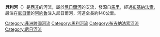 {{Infobox River
  | river_name      = 貝利河
  | image_name      = Beli MS0792.jpg
  | image_size      =
  | caption         = 
  | origin          = [[馬里|馬里]]
  | mouth           = [[尼日爾河|尼日爾河]]
  | basin_countries = {{flag|Mali}}<br>{{flag|Burkina Faso}}<br>{{flag|Niger}}
  | length          = 140公里
  | elevation       = 
  | mouth_elevation = 
  | discharge       = 
  | watershed       = 
}}

'''貝利河'''（{{lang-fr|'''Béli'''}}）是[[西非|西非]]的河流，屬於[[尼日爾河|尼日爾河]]的支流，發源自[[馬里|馬里]]，經過[[布基納法索|布基納法索]]，最注在[[尼日爾|尼日爾]]的[[阿約魯|阿約魯]]注入尼日爾河，河道全長約140公里。

{{coord|14|41|54|N|0|52|16|E|region:NE-6_type:waterbody_source:kolossus-dewiki|display=title}}

{{Niger River}}
{{DEFAULTSORT:Béli}}
[[Category:非洲跨國河流|Category:非洲跨國河流]]
[[Category:馬利河流|Category:馬利河流]]
[[Category:布吉納法索河流|Category:布吉納法索河流]]
[[Category:尼日河流|Category:尼日河流]]

{{Mali-stub}}
{{BurkinaFaso-stub}}
{{Niger-stub}}